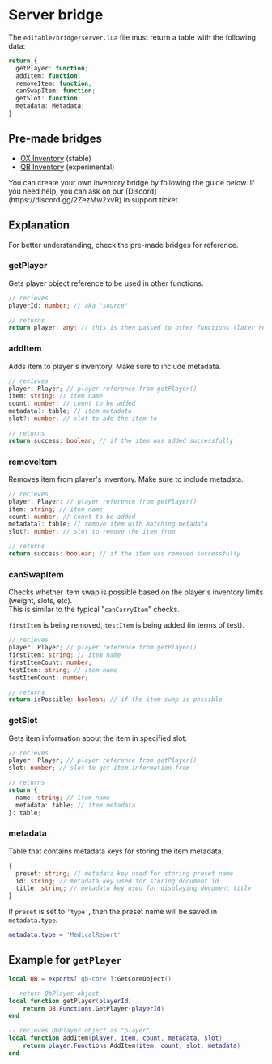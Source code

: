 
# Server bridge

The `editable/bridge/server.lua` file must return a table with the following data:

```ts
return {
  getPlayer: function;
  addItem: function;
  removeItem: function;
  canSwapItem: function;
  getSlot: function;
  metadata: Metadata;
}
```



## Pre-made bridges
- [OX Inventory](./server/ox_inventory) (stable)
- [QB Inventory](./server/qb-inventory) (experimental)

<Callout emoji="💡">
    You can create your own inventory bridge by following the guide below.  
    If you need help, you can ask on our [Discord](https://discord.gg/2ZezMw2xvR) in support ticket.
</Callout>



## Explanation
For better understanding, check the pre-made bridges for reference.

### getPlayer
Gets player object reference to be used in other functions.
```ts
// recieves
playerId: number; // aka "source"

// returns
return player: any; // this is then passed to other functions (later referred to as "Player" type)
```


### addItem
Adds item to player's inventory. Make sure to include metadata.
```ts
// recieves
player: Player; // player reference from getPlayer()
item: string; // item name
count: number; // count to be added
metadata?: table; // item metadata
slot?: number; // slot to add the item to

// returns
return success: boolean; // if the item was added successfully
```


### removeItem
Removes item from player's inventory. Make sure to include metadata.
```ts
// recieves
player: Player; // player reference from getPlayer()
item: string; // item name
count: number; // count to be added
metadata?: table; // remove item with matching metadata 
slot?: number; // slot to remove the item from

// returns
return success: boolean; // if the item was removed successfully
```


### canSwapItem
Checks whether item swap is possible based on the player's inventory limits (weight, slots, etc).  
This is similar to the typical "`canCarryItem`" checks.

`firstItem` is being removed, `testItem` is being added (in terms of test).
```ts
// recieves
player: Player; // player reference from getPlayer()
firstItem: string; // item name
firstItemCount: number;
testItem: string; // item name
testItemCount: number;

// returns
return isPossible: boolean; // if the item swap is possible
```


### getSlot
Gets item information about the item in specified slot.
```ts
// recieves
player: Player; // player reference from getPlayer()
slot: number; // slot to get item information from

// returns
return {
  name: string; // item name
  metadata: table; // item metadata
}: table;
```


### metadata
Table that contains metadata keys for storing the item metadata.
```ts
{
  preset: string; // metadata key used for storing preset name
  id: string; // metadata key used for storing document id
  title: string; // metadata key used for displaying document title
}
```

If `preset` is set to `'type'`, then the preset name will be saved in `metadata.type`.
```lua copy
metadata.type = 'MedicalReport'
```



## Example for `getPlayer`
```lua copy filename="ac_documents/editable/bridge/server.lua" {4-6} /player/4,5
local QB = exports['qb-core']:GetCoreObject()

-- return QbPlayer object
local function getPlayer(playerId)
    return QB.Functions.GetPlayer(playerId)
end

-- recieves QbPlayer object as "player"
local function addItem(player, item, count, metadata, slot)
    return player.Functions.AddItem(item, count, slot, metadata)
end
```
